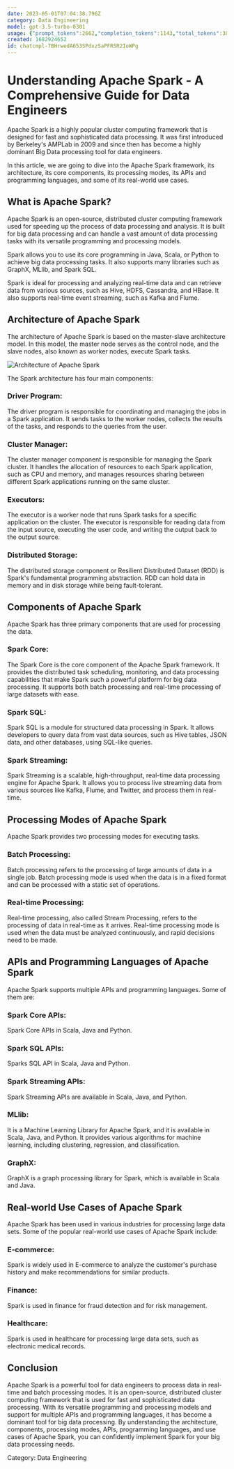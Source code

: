```yaml
---
date: 2023-05-01T07:04:38.796Z
category: Data Engineering
model: gpt-3.5-turbo-0301
usage: {"prompt_tokens":2662,"completion_tokens":1143,"total_tokens":3805}
created: 1682924652
id: chatcmpl-7BHrwedA653SPdxzSaPFRSR2IoWPg
---
```


# Understanding Apache Spark - A Comprehensive Guide for Data Engineers

Apache Spark is a highly popular cluster computing framework that is designed for fast and sophisticated data processing. It was first introduced by Berkeley's AMPLab in 2009 and since then has become a highly dominant Big Data processing tool for data engineers.

In this article, we are going to dive into the Apache Spark framework, its architecture, its core components, its processing modes, its APIs and programming languages, and some of its real-world use cases.

## What is Apache Spark?

Apache Spark is an open-source, distributed cluster computing framework used for speeding up the process of data processing and analysis. It is built for big data processing and can handle a vast amount of data processing tasks with its versatile programming and processing models.

Spark allows you to use its core programming in Java, Scala, or Python to achieve big data processing tasks. It also supports many libraries such as GraphX, MLlib, and Spark SQL.

Spark is ideal for processing and analyzing real-time data and can retrieve data from various sources, such as Hive, HDFS, Cassandra, and HBase. It also supports real-time event streaming, such as Kafka and Flume.

## Architecture of Apache Spark

The architecture of Apache Spark is based on the master-slave architecture model. In this model, the master node serves as the control node, and the slave nodes, also known as worker nodes, execute Spark tasks.

![Architecture of Apache Spark](https://miro.medium.com/max/2400/1*7Kuayd0-Kl7jnUCcJZK0_A.png "Architecture of Apache Spark")

The Spark architecture has four main components:

### Driver Program:

The driver program is responsible for coordinating and managing the jobs in a Spark application. It sends tasks to the worker nodes, collects the results of the tasks, and responds to the queries from the user.

### Cluster Manager:

The cluster manager component is responsible for managing the Spark cluster. It handles the allocation of resources to each Spark application, such as CPU and memory, and manages resources sharing between different Spark applications running on the same cluster.

### Executors:

The executor is a worker node that runs Spark tasks for a specific application on the cluster. The executor is responsible for reading data from the input source, executing the user code, and writing the output back to the output source.

### Distributed Storage:

The distributed storage component or Resilient Distributed Dataset (RDD) is Spark's fundamental programming abstraction. RDD can hold data in memory and in disk storage while being fault-tolerant.

## Components of Apache Spark

Apache Spark has three primary components that are used for processing the data.

### Spark Core:

The Spark Core is the core component of the Apache Spark framework. It provides the distributed task scheduling, monitoring, and data processing capabilities that make Spark such a powerful platform for big data processing. It supports both batch processing and real-time processing of large datasets with ease.

### Spark SQL:

Spark SQL is a module for structured data processing in Spark. It allows developers to query data from vast data sources, such as Hive tables, JSON data, and other databases, using SQL-like queries.

### Spark Streaming:

Spark Streaming is a scalable, high-throughput, real-time data processing engine for Apache Spark. It allows you to process live streaming data from various sources like Kafka, Flume, and Twitter, and process them in real-time.

## Processing Modes of Apache Spark

Apache Spark provides two processing modes for executing tasks.

### Batch Processing:

Batch processing refers to the processing of large amounts of data in a single job. Batch processing mode is used when the data is in a fixed format and can be processed with a static set of operations.

### Real-time Processing:

Real-time processing, also called Stream Processing, refers to the processing of data in real-time as it arrives. Real-time processing mode is used when the data must be analyzed continuously, and rapid decisions need to be made.

## APIs and Programming Languages of Apache Spark

Apache Spark supports multiple APIs and programming languages. Some of them are:

### Spark Core APIs:

Spark Core APIs in Scala, Java and Python.

### Spark SQL APIs:

Sparks SQL API in Scala, Java and Python.

### Spark Streaming APIs:

Spark Streaming APIs are available in Scala, Java, and Python.

### MLlib:

It is a Machine Learning Library for Apache Spark, and it is available in Scala, Java, and Python. It provides various algorithms for machine learning, including clustering, regression, and classification.

### GraphX:

GraphX is a graph processing library for Spark, which is available in Scala and Java.

## Real-world Use Cases of Apache Spark

Apache Spark has been used in various industries for processing large data sets. Some of the popular real-world use cases of Apache Spark include:

### E-commerce:

Spark is widely used in E-commerce to analyze the customer's purchase history and make recommendations for similar products.

### Finance:

Spark is used in finance for fraud detection and for risk management.

### Healthcare:

Spark is used in healthcare for processing large data sets, such as electronic medical records.

## Conclusion

Apache Spark is a powerful tool for data engineers to process data in real-time and batch processing modes. It is an open-source, distributed cluster computing framework that is used for fast and sophisticated data processing. With its versatile programming and processing models and support for multiple APIs and programming languages, it has become a dominant tool for big data processing. By understanding the architecture, components, processing modes, APIs, programming languages, and use cases of Apache Spark, you can confidently implement Spark for your big data processing needs.

Category: Data Engineering